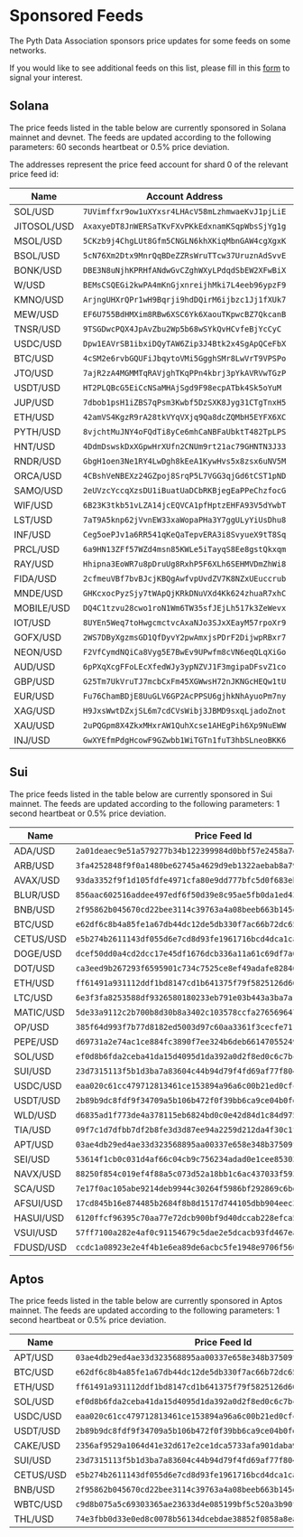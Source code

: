 # Sponsored Feeds

The Pyth Data Association sponsors price updates for some feeds on some networks.

If you would like to see additional feeds on this list, please fill in this [form](https://tally.so/r/nGz2jj) to signal your interest.

## Solana

The price feeds listed in the table below are currently sponsored in Solana mainnet and devnet. The feeds are updated according to the following parameters: 60 seconds heartbeat or 0.5% price deviation.

The addresses represent the price feed account for shard 0 of the relevant price feed id:

| Name        | Account Address                                | Price Feed Id                                                      |
| ----------- | ---------------------------------------------- | ------------------------------------------------------------------ |
| SOL/USD     | `7UVimffxr9ow1uXYxsr4LHAcV58mLzhmwaeKvJ1pjLiE` | `ef0d8b6fda2ceba41da15d4095d1da392a0d2f8ed0c6c7bc0f4cfac8c280b56d` |
| JITOSOL/USD | `AxaxyeDT8JnWERSaTKvFXvPKkEdxnamKSqpWbsSjYg1g` | `67be9f519b95cf24338801051f9a808eff0a578ccb388db73b7f6fe1de019ffb` |
| MSOL/USD    | `5CKzb9j4ChgLUt8Gfm5CNGLN6khXKiqMbnGAW4cgXgxK` | `c2289a6a43d2ce91c6f55caec370f4acc38a2ed477f58813334c6d03749ff2a4` |
| BSOL/USD    | `5cN76Xm2Dtx9MnrQqBDeZZRsWruTTcw37UruznAdSvvE` | `89875379e70f8fbadc17aef315adf3a8d5d160b811435537e03c97e8aac97d9c` |
| BONK/USD    | `DBE3N8uNjhKPRHfANdwGvCZghWXyLPdqdSbEW2XFwBiX` | `72b021217ca3fe68922a19aaf990109cb9d84e9ad004b4d2025ad6f529314419` |
| W/USD       | `BEMsCSQEGi2kwPA4mKnGjxnreijhMki7L4eeb96ypzF9` | `eff7446475e218517566ea99e72a4abec2e1bd8498b43b7d8331e29dcb059389` |
| KMNO/USD    | `ArjngUHXrQPr1wH9Bqrji9hdDQirM6ijbzc1Jj1fXUk7` | `b17e5bc5de742a8a378b54c9c75442b7d51e30ada63f28d9bd28d3c0e26511a0` |
| MEW/USD     | `EF6U755BdHMXim8RBw6XSC6Yk6XaouTKpwcBZ7QkcanB` | `514aed52ca5294177f20187ae883cec4a018619772ddce41efcc36a6448f5d5d` |
| TNSR/USD    | `9TSGDwcPQX4JpAvZbu2Wp5b68wSYkQvHCvfeBjYcCyC`  | `05ecd4597cd48fe13d6cc3596c62af4f9675aee06e2e0b94c06d8bee2b659e05` |
| USDC/USD    | `Dpw1EAVrSB1ibxiDQyTAW6Zip3J4Btk2x4SgApQCeFbX` | `eaa020c61cc479712813461ce153894a96a6c00b21ed0cfc2798d1f9a9e9c94a` |
| BTC/USD     | `4cSM2e6rvbGQUFiJbqytoVMi5GgghSMr8LwVrT9VPSPo` | `e62df6c8b4a85fe1a67db44dc12de5db330f7ac66b72dc658afedf0f4a415b43` |
| JTO/USD     | `7ajR2zA4MGMMTqRAVjghTKqPPn4kbrj3pYkAVRVwTGzP` | `b43660a5f790c69354b0729a5ef9d50d68f1df92107540210b9cccba1f947cc2` |
| USDT/USD    | `HT2PLQBcG5EiCcNSaMHAjSgd9F98ecpATbk4Sk5oYuM`  | `2b89b9dc8fdf9f34709a5b106b472f0f39bb6ca9ce04b0fd7f2e971688e2e53b` |
| JUP/USD     | `7dbob1psH1iZBS7qPsm3Kwbf5DzSXK8Jyg31CTgTnxH5` | `0a0408d619e9380abad35060f9192039ed5042fa6f82301d0e48bb52be830996` |
| ETH/USD     | `42amVS4KgzR9rA28tkVYqVXjq9Qa8dcZQMbH5EYFX6XC` | `ff61491a931112ddf1bd8147cd1b641375f79f5825126d665480874634fd0ace` |
| PYTH/USD    | `8vjchtMuJNY4oFQdTi8yCe6mhCaNBFaUbktT482TpLPS` | `0bbf28e9a841a1cc788f6a361b17ca072d0ea3098a1e5df1c3922d06719579ff` |
| HNT/USD     | `4DdmDswskDxXGpwHrXUfn2CNUm9rt21ac79GHNTN3J33` | `649fdd7ec08e8e2a20f425729854e90293dcbe2376abc47197a14da6ff339756` |
| RNDR/USD    | `GbgH1oen3Ne1RY4LwDgh8kEeA1KywHvs5x8zsx6uNV5M` | `ab7347771135fc733f8f38db462ba085ed3309955f42554a14fa13e855ac0e2f` |
| ORCA/USD    | `4CBshVeNBEXz24GZpoj8SrqP5L7VGG3qjGd6tCST1pND` | `37505261e557e251290b8c8899453064e8d760ed5c65a779726f2490980da74c` |
| SAMO/USD    | `2eUVzcYccqXzsDU1iBuatUaDCbRKBjegEaPPeChzfocG` | `49601625e1a342c1f90c3fe6a03ae0251991a1d76e480d2741524c29037be28a` |
| WIF/USD     | `6B23K3tkb51vLZA14jcEQVCA1pfHptzEHFA93V5dYwbT` | `4ca4beeca86f0d164160323817a4e42b10010a724c2217c6ee41b54cd4cc61fc` |
| LST/USD     | `7aT9A5knp62jVvnEW33xaWopaPHa3Y7ggULyYiUsDhu8` | `12fb674ee496045b1d9cf7d5e65379acb026133c2ad69f3ed996fb9fe68e3a37` |
| INF/USD     | `Ceg5oePJv1a6RR541qKeQaTepvERA3i8SvyueX9tT8Sq` | `f51570985c642c49c2d6e50156390fdba80bb6d5f7fa389d2f012ced4f7d208f` |
| PRCL/USD    | `6a9HN13ZFf57WZd4msn85KWLe5iTayqS8Ee8gstQkxqm` | `5bbd1ce617792b476c55991c27cdfd89794f9f13356babc9c92405f5f0079683` |
| RAY/USD     | `Hhipna3EoWR7u8pDruUg8RxhP5F6XLh6SEHMVDmZhWi8` | `91568baa8beb53db23eb3fb7f22c6e8bd303d103919e19733f2bb642d3e7987a` |
| FIDA/USD    | `2cfmeuVBf7bvBJcjKBQgAwfvpUvdZV7K8NZxUEuccrub` | `c80657b7f6f3eac27218d09d5a4e54e47b25768d9f5e10ac15fe2cf900881400` |
| MNDE/USD    | `GHKcxocPyzSjy7tWApQjKRkDNuVXd4Kk624zhuaR7xhC` | `3607bf4d7b78666bd3736c7aacaf2fd2bc56caa8667d3224971ebe3c0623292a` |
| MOBILE/USD  | `DQ4C1tzvu28cwo1roN1Wm6TW35sfJEjLh517k3ZeWevx` | `ff4c53361e36a9b837433c87d290c229e1f01aec5ef98d9f3f70953a20a629ce` |
| IOT/USD     | `8UYEn5Weq7toHwgcmctvcAxaNJo3SJxXEayM57rpoXr9` | `6b701e292e0836d18a5904a08fe94534f9ab5c3d4ff37dc02c74dd0f4901944d` |
| GOFX/USD    | `2WS7DByXgzmsGD1QfDyvY2pwAmxjsPDrF2DijwpRBxr7` | `6034b1f68b9363dff2cf9d53b1a88fb4d0929c65f34d532db53738853efc00ad` |
| NEON/USD    | `F2VfCymdNQiCa8Vyg5E7BwEv9UPwfm8cVN6eqQLqXiGo` | `d82183dd487bef3208a227bb25d748930db58862c5121198e723ed0976eb92b7` |
| AUD/USD     | `6pPXqXcgFFoLEcXfedWJy3ypNZVJ1F3mgipaDFsvZ1co` | `67a6f93030420c1c9e3fe37c1ab6b77966af82f995944a9fefce357a22854a80` |
| GBP/USD     | `G25Tm7UkVruTJ7mcbCxFm45XGWwsH72nJKNGcHEQw1tU` | `84c2dde9633d93d1bcad84e7dc41c9d56578b7ec52fabedc1f335d673df0a7c1` |
| EUR/USD     | `Fu76ChamBDjE8UuGLV6GP2AcPPSU6gjhkNhAyuoPm7ny` | `a995d00bb36a63cef7fd2c287dc105fc8f3d93779f062f09551b0af3e81ec30b` |
| XAG/USD     | `H9JxsWwtDZxjSL6m7cdCVsWibj3JBMD9sxqLjadoZnot` | `f2fb02c32b055c805e7238d628e5e9dadef274376114eb1f012337cabe93871e` |
| XAU/USD     | `2uPQGpm8X4ZkxMHxrAW1QuhXcse1AHEgPih6Xp9NuEWW` | `765d2ba906dbc32ca17cc11f5310a89e9ee1f6420508c63861f2f8ba4ee34bb2` |
| INJ/USD     | `GwXYEfmPdgHcowF9GZwbb1WiTGTn1fuT3hbSLneoBKK6` | `7a5bc1d2b56ad029048cd63964b3ad2776eadf812edc1a43a31406cb54bff592` |

## Sui

The price feeds listed in the table below are currently sponsored in Sui mainnet. The feeds are updated according to the following parameters: 1 second heartbeat or 0.5% price deviation.

| Name      | Price Feed Id                                                      |
| --------- | ------------------------------------------------------------------ |
| ADA/USD   | `2a01deaec9e51a579277b34b122399984d0bbf57e2458a7e42fecd2829867a0d` |
| ARB/USD   | `3fa4252848f9f0a1480be62745a4629d9eb1322aebab8a791e344b3b9c1adcf5` |
| AVAX/USD  | `93da3352f9f1d105fdfe4971cfa80e9dd777bfc5d0f683ebb6e1294b92137bb7` |
| BLUR/USD  | `856aac602516addee497edf6f50d39e8c95ae5fb0da1ed434a8c2ab9c3e877e9` |
| BNB/USD   | `2f95862b045670cd22bee3114c39763a4a08beeb663b145d283c31d7d1101c4f` |
| BTC/USD   | `e62df6c8b4a85fe1a67db44dc12de5db330f7ac66b72dc658afedf0f4a415b43` |
| CETUS/USD | `e5b274b2611143df055d6e7cd8d93fe1961716bcd4dca1cad87a83bc1e78c1ef` |
| DOGE/USD  | `dcef50dd0a4cd2dcc17e45df1676dcb336a11a61c69df7a0299b0150c672d25c` |
| DOT/USD   | `ca3eed9b267293f6595901c734c7525ce8ef49adafe8284606ceb307afa2ca5b` |
| ETH/USD   | `ff61491a931112ddf1bd8147cd1b641375f79f5825126d665480874634fd0ace` |
| LTC/USD   | `6e3f3fa8253588df9326580180233eb791e03b443a3ba7a1d892e73874e19a54` |
| MATIC/USD | `5de33a9112c2b700b8d30b8a3402c103578ccfa2765696471cc672bd5cf6ac52` |
| OP/USD    | `385f64d993f7b77d8182ed5003d97c60aa3361f3cecfe711544d2d59165e9bdf` |
| PEPE/USD  | `d69731a2e74ac1ce884fc3890f7ee324b6deb66147055249568869ed700882e4` |
| SOL/USD   | `ef0d8b6fda2ceba41da15d4095d1da392a0d2f8ed0c6c7bc0f4cfac8c280b56d` |
| SUI/USD   | `23d7315113f5b1d3ba7a83604c44b94d79f4fd69af77f804fc7f920a6dc65744` |
| USDC/USD  | `eaa020c61cc479712813461ce153894a96a6c00b21ed0cfc2798d1f9a9e9c94a` |
| USDT/USD  | `2b89b9dc8fdf9f34709a5b106b472f0f39bb6ca9ce04b0fd7f2e971688e2e53b` |
| WLD/USD   | `d6835ad1f773de4a378115eb6824bd0c0e42d84d1c84d9750e853fb6b6c7794a` |
| TIA/USD   | `09f7c1d7dfbb7df2b8fe3d3d87ee94a2259d212da4f30c1f0540d066dfa44723` |
| APT/USD   | `03ae4db29ed4ae33d323568895aa00337e658e348b37509f5372ae51f0af00d5` |
| SEI/USD   | `53614f1cb0c031d4af66c04cb9c756234adad0e1cee85303795091499a4084eb` |
| NAVX/USD  | `88250f854c019ef4f88a5c073d52a18bb1c6ac437033f5932cd017d24917ab46` |
| SCA/USD   | `7e17f0ac105abe9214deb9944c30264f5986bf292869c6bd8e8da3ccd92d79bc` |
| AFSUI/USD | `17cd845b16e874485b2684f8b8d1517d744105dbb904eec30222717f4bc9ee0d` |
| HASUI/USD | `6120ffcf96395c70aa77e72dcb900bf9d40dccab228efca59a17b90ce423d5e8` |
| VSUI/USD  | `57ff7100a282e4af0c91154679c5dae2e5dcacb93fd467ea9cb7e58afdcfde27` |
| FDUSD/USD | `ccdc1a08923e2e4f4b1e6ea89de6acbc5fe1948e9706f5604b8cb50bc1ed3979` |

## Aptos

The price feeds listed in the table below are currently sponsored in Aptos mainnet. The feeds are updated according to the following parameters: 1 second heartbeat or 0.5% price deviation.

| Name      | Price Feed Id                                                      |
| --------- | ------------------------------------------------------------------ |
| APT/USD   | `03ae4db29ed4ae33d323568895aa00337e658e348b37509f5372ae51f0af00d5` |
| BTC/USD   | `e62df6c8b4a85fe1a67db44dc12de5db330f7ac66b72dc658afedf0f4a415b43` |
| ETH/USD   | `ff61491a931112ddf1bd8147cd1b641375f79f5825126d665480874634fd0ace` |
| SOL/USD   | `ef0d8b6fda2ceba41da15d4095d1da392a0d2f8ed0c6c7bc0f4cfac8c280b56d` |
| USDC/USD  | `eaa020c61cc479712813461ce153894a96a6c00b21ed0cfc2798d1f9a9e9c94a` |
| USDT/USD  | `2b89b9dc8fdf9f34709a5b106b472f0f39bb6ca9ce04b0fd7f2e971688e2e53b` |
| CAKE/USD  | `2356af9529a1064d41e32d617e2ce1dca5733afa901daba9e2b68dee5d53ecf9` |
| SUI/USD   | `23d7315113f5b1d3ba7a83604c44b94d79f4fd69af77f804fc7f920a6dc65744` |
| CETUS/USD | `e5b274b2611143df055d6e7cd8d93fe1961716bcd4dca1cad87a83bc1e78c1ef` |
| BNB/USD   | `2f95862b045670cd22bee3114c39763a4a08beeb663b145d283c31d7d1101c4f` |
| WBTC/USD  | `c9d8b075a5c69303365ae23633d4e085199bf5c520a3b90fed1322a0342ffc33` |
| THL/USD   | `74e3fbb0d33e0ed8c0078b56134dcebdae38852f0858a8ea4de4c5ea7474bd42` |
